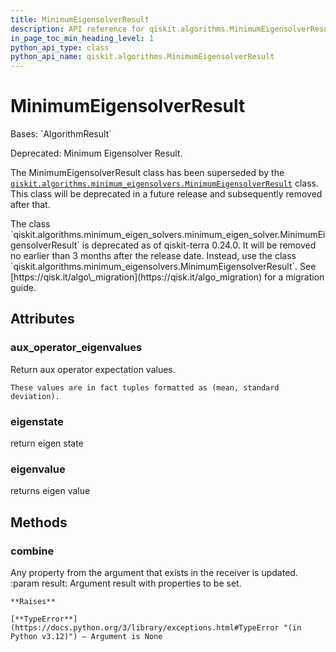 ```yaml
---
title: MinimumEigensolverResult
description: API reference for qiskit.algorithms.MinimumEigensolverResult
in_page_toc_min_heading_level: 1
python_api_type: class
python_api_name: qiskit.algorithms.MinimumEigensolverResult
---
```


# MinimumEigensolverResult

<Class id="qiskit.algorithms.MinimumEigensolverResult" isDedicatedPage={true} github="https://github.com/qiskit/qiskit/tree/stable/0.46/qiskit/algorithms/minimum_eigen_solvers/minimum_eigen_solver.py" signature="qiskit.algorithms.MinimumEigensolverResult">
  Bases: `AlgorithmResult`

  Deprecated: Minimum Eigensolver Result.

  The MinimumEigensolverResult class has been superseded by the [`qiskit.algorithms.minimum_eigensolvers.MinimumEigensolverResult`](qiskit.algorithms.minimum_eigensolvers.MinimumEigensolverResult "qiskit.algorithms.minimum_eigensolvers.MinimumEigensolverResult") class. This class will be deprecated in a future release and subsequently removed after that.

  <Admonition title="Deprecated since version 0.24.0" type="danger">
    The class `qiskit.algorithms.minimum_eigen_solvers.minimum_eigen_solver.MinimumEigensolverResult` is deprecated as of qiskit-terra 0.24.0. It will be removed no earlier than 3 months after the release date. Instead, use the class `qiskit.algorithms.minimum_eigensolvers.MinimumEigensolverResult`. See [https://qisk.it/algo\_migration](https://qisk.it/algo_migration) for a migration guide.
  </Admonition>

  ## Attributes

  ### aux\_operator\_eigenvalues

  <Attribute id="qiskit.algorithms.MinimumEigensolverResult.aux_operator_eigenvalues" name="aux_operator_eigenvalues">
    Return aux operator expectation values.

    These values are in fact tuples formatted as (mean, standard deviation).
  </Attribute>

  ### eigenstate

  <Attribute id="qiskit.algorithms.MinimumEigensolverResult.eigenstate" name="eigenstate">
    return eigen state
  </Attribute>

  ### eigenvalue

  <Attribute id="qiskit.algorithms.MinimumEigensolverResult.eigenvalue" name="eigenvalue">
    returns eigen value
  </Attribute>

  ## Methods

  ### combine

  <Function id="qiskit.algorithms.MinimumEigensolverResult.combine" name="combine" signature="combine(result)">
    Any property from the argument that exists in the receiver is updated. :param result: Argument result with properties to be set.

    **Raises**

    [**TypeError**](https://docs.python.org/3/library/exceptions.html#TypeError "(in Python v3.12)") – Argument is None
  </Function>
</Class>

